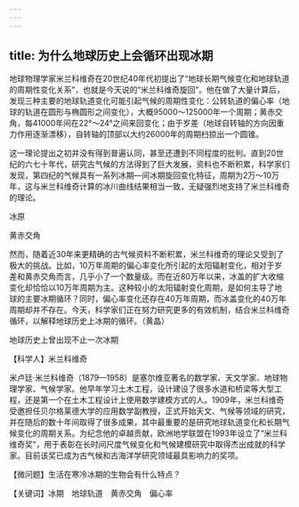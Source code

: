 ```yaml
---
---
---
```

title: 为什么地球历史上会循环出现冰期
---




地球物理学家米兰科维奇在20世纪40年代初提出了“地球长期气候变化和地球轨道的周期性变化关系”，也就是今天说的“米兰科维奇旋回”。他在做了大量计算后，发现三种主要的地球轨道变化可能引起气候的周期性变化：公转轨道的偏心率（地球的轨道在圆形与椭圆形之间变化），大概95000～125000年一个周期；黄赤交角，每41000年间在22°～24°之间来回变化；由于岁差（地球自转轴的方向因重力作用逐渐漂移），自转轴的顶部以大约26000年的周期扫掠出一个圆锥。

这一理论提出之初并没有得到普遍认同，甚至还遭到不同程度的批判。直到20世纪的六七十年代，研究古气候的方法得到了巨大发展，资料也不断积累，科学家们发现，第四纪的气候具有一系列冰期—间冰期旋回变化特征，周期为2万～10万年，这与米兰科维奇计算的冰川曲线结果相当一致，无疑强烈地支持了米兰科维奇的理论。

冰原



黄赤交角



然而，随着近30年来更精确的古气候资料不断积累，米兰科维奇的理论又受到了极大的挑战。比如，10万年周期的偏心率变化所引起的太阳辐射变化，相对于岁差和黄赤交角而言，几乎小了一个数量级。而在近80万年以来，冰盖的扩大收缩变化却恰恰以10万年周期为主。这种较小的太阳辐射变化周期，是如何主导了地球的主要冰期循环？同时，偏心率变化还存在40万年周期，而冰盖变化的40万年周期却并不存在。今天，科学家们正在努力研究更多的有效机制，结合米兰科维奇循环，以解释地球历史上冰期的循环。（黄晶）

地球历史上曾出现不止一次冰期





【科学人】米兰科维奇

米卢廷·米兰科维奇（1879—1958）是塞尔维亚著名的数学家、天文学家、地球物理学家、气候学家。他早年学习土木工程，设计建设了很多水道和桥梁等大型工程，还是第一个在土木工程设计上使用数学建模方式的人。1909年，米兰科维奇受邀担任贝尔格莱德大学的应用数学副教授，正式开始天文、气候等领域的研究，并在随后的数十年间取得了很多成果，其中最重要的是研究地球轨道变化和长期气候变化的周期关系。为纪念他的卓越贡献，欧洲地学联盟在1993年设立了“米兰科维奇奖”，用于表彰在长时间尺度气候变化和气候建模研究中取得杰出成就的科学家。目前该奖已成为古气候和古海洋学研究领域最具影响力的奖项。

【微问题】生活在寒冷冰期的生物会有什么特点？

【关键词】冰期　地球轨道　黄赤交角　偏心率